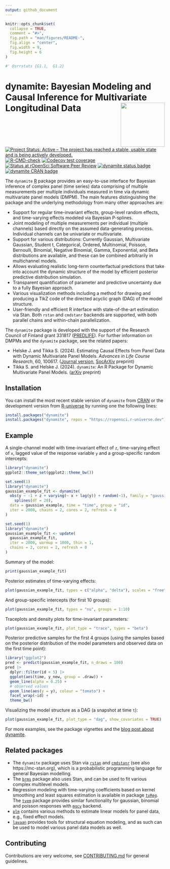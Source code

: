 ```yaml
---
output: github_document
---
```


<!-- README.md is generated from README.Rmd. Please edit that file -->

```r
knitr::opts_chunk$set(
  collapse = TRUE,
  comment = "#>",
  fig.path = "man/figures/README-",
  fig.align = "center",
  fig.width = 9, 
  fig.height = 6
)
```

```r
#' @srrstats {G1.1,  G1.2}
```

# dynamite: Bayesian Modeling and Causal Inference for Multivariate Longitudinal Data <a href="https://docs.ropensci.org/dynamite/"><img src="man/figures/logo.png" align="right" height="139"/></a>

<!-- badges: start -->
[![Project Status: Active – The project has reached a stable, usable state and is being actively developed.](https://www.repostatus.org/badges/latest/active.svg)](https://www.repostatus.org/#active)
[![R-CMD-check](https://github.com/ropensci/dynamite/workflows/R-CMD-check/badge.svg)](https://github.com/ropensci/dynamite/actions)
[![Codecov test coverage](https://codecov.io/gh/ropensci/dynamite/branch/main/graph/badge.svg)](https://app.codecov.io/gh/ropensci/dynamite?branch=main)
[![Status at rOpenSci Software Peer Review](https://badges.ropensci.org/554_status.svg)](https://github.com/ropensci/software-review/issues/554)
[![dynamite status badge](https://ropensci.r-universe.dev/badges/dynamite)](https://ropensci.r-universe.dev)
[![dynamite CRAN badge](http://www.r-pkg.org/badges/version/dynamite)](https://cran.r-project.org/package=dynamite)
<!-- badges: end -->

The `dynamite` [R](https://www.r-project.org/) package provides an easy-to-use interface for Bayesian inference of complex panel (time series) data comprising of multiple measurements per multiple individuals measured in time via dynamic multivariate panel models (DMPM). The main features distinguishing the package and the underlying methodology from many other approaches are:

* Support for regular time-invariant effects, group-level random effects, and time-varying effects modeled via Bayesian P-splines.
* Joint modeling of multiple measurements per individual (multiple channels) based directly on the assumed data-generating process. Individual channels can be univariate or multivariate.
* Support for various distributions: Currently Gaussian, Multivariate Gaussian, Student t, Categorical, Ordered, Multinomial, Poisson, Bernoulli, Binomial, Negative Binomial, Gamma, Exponential, and Beta distributions are available, and these can be combined arbitrarily in multichannel models.
* Allows evaluating realistic long-term counterfactual predictions that take into account the dynamic structure of the model by efficient posterior predictive distribution simulation.
* Transparent quantification of parameter and predictive uncertainty due to a fully Bayesian approach.
* Various visualization methods including a method for drawing and producing a TikZ code of the directed acyclic graph (DAG) of the model structure.
* User-friendly and efficient R interface with state-of-the-art estimation via Stan. Both `rstan` and `cmdstanr` backends are supported, with both parallel chains and within-chain parallelization.

The `dynamite` package is developed with the support of the Research Council of Finland grant 331817 ([PREDLIFE](https://sites.utu.fi/predlife/en/)). For further information on DMPMs and the `dynamite` package, see the related papers:

* Helske J. and Tikka S. (2024). Estimating Causal Effects from Panel Data with Dynamic Multivariate Panel Models. *Advances in Life Course Research*, 60, 100617. ([Journal version](https://doi.org/10.1016/j.alcr.2024.100617), [SocArXiv](https://osf.io/preprints/socarxiv/mdwu5/) preprint)
* Tikka S. and Helske J. (2024). `dynamite`: An R Package for Dynamic Multivariate Panel Models. ([arXiv](https://arxiv.org/abs/2302.01607) preprint)

## Installation

You can install the most recent stable version of `dynamite` from [CRAN](https://cran.r-project.org/package=dynamite) or the development version from [R-universe](https://r-universe.dev/search/) by running one the following lines:

```r
install.packages("dynamite")
install.packages("dynamite", repos = "https://ropensci.r-universe.dev")
```

## Example

A single-channel model with time-invariant effect of `z`, time-varying effect of `x`, lagged value of the response variable `y` and a group-specific random intercepts:

```r
library("dynamite")
ggplot2::theme_set(ggplot2::theme_bw())
```

```r
set.seed(1)
library("dynamite")
gaussian_example_fit <- dynamite(
  obs(y ~ -1 + z + varying(~ x + lag(y)) + random(~1), family = "gaussian") +
    splines(df = 20),
  data = gaussian_example, time = "time", group = "id",
  iter = 2000, chains = 2, cores = 2, refresh = 0
)
```

```r
set.seed(1)
library("dynamite")
gaussian_example_fit <- update(
  gaussian_example_fit,
  iter = 2000, warmup = 1000, thin = 1,
  chains = 2, cores = 2, refresh = 0
)
```

Summary of the model:
```r
print(gaussian_example_fit)
```

Posterior estimates of time-varying effects:
```r
plot(gaussian_example_fit, types = c("alpha", "delta"), scales = "free")
```

And group-specific intercepts (for first 10 groups):
```r
plot(gaussian_example_fit, types = "nu", groups = 1:10)
```

Traceplots and density plots for time-invariant parameters:
```r
plot(gaussian_example_fit, plot_type = "trace", types = "beta")
```

Posterior predictive samples for the first 4 groups (using the samples based on the posterior distribution of the model parameters and observed data on the first time point):
```r
library("ggplot2")
pred <- predict(gaussian_example_fit, n_draws = 100)
pred |>
  dplyr::filter(id < 5) |>
  ggplot(aes(time, y_new, group = .draw)) +
  geom_line(alpha = 0.25) +
  # observed values
  geom_line(aes(y = y), colour = "tomato") +
  facet_wrap(~id) +
  theme_bw()
```

Visualizing the model structure as a DAG (a snapshot at time `t`):
```r
plot(gaussian_example_fit, plot_type = "dag", show_covariates = TRUE)
```

For more examples, see the package vignettes and the [blog post about dynamite](https://ropensci.org/blog/2023/01/31/dynamite-r-package/).

## Related packages

- The `dynamite` package uses Stan via [`rstan`](https://CRAN.R-project.org/package=rstan) and [`cmdstanr`](https://mc-stan.org/cmdstanr/) (see also https://mc-stan.org), which is a probabilistic programming language for general Bayesian modelling.
- The [`brms`](https://CRAN.R-project.org/package=brms) package also uses Stan, and can be used to fit various complex multilevel models.
- Regression modeling with time-varying coefficients based on kernel smoothing and least squares estimation is available in package [`tvReg`](https://CRAN.R-project.org/package=tvReg). The [`tvem`](https://CRAN.R-project.org/package=tvem) package provides similar functionality for gaussian, binomial and poisson responses with [`mgcv`](https://CRAN.R-project.org/package=mgcv) backend.
- [`plm`](https://CRAN.R-project.org/package=plm) contains various methods to estimate linear models for panel data, e.g., fixed effect models.
- [`lavaan`](https://CRAN.R-project.org/package=lavaan) provides tools for structural equation modeling, and as such can be used to model various panel data models as well.

## Contributing

Contributions are very welcome, see [CONTRIBUTING.md](https://github.com/ropensci/dynamite/blob/main/.github/CONTRIBUTING.md) for general guidelines.
